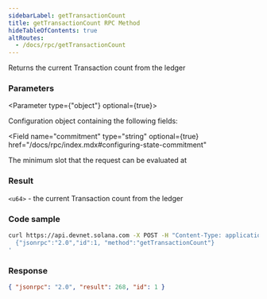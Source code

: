 ```yaml
---
sidebarLabel: getTransactionCount
title: getTransactionCount RPC Method
hideTableOfContents: true
altRoutes:
  - /docs/rpc/getTransactionCount
---
```


Returns the current Transaction count from the ledger

<DocSideBySide>

<DocLeftSide>

### Parameters

<Parameter type={"object"} optional={true}>

Configuration object containing the following fields:

<Field
  name="commitment"
  type="string"
  optional={true}
  href="/docs/rpc/index.mdx#configuring-state-commitment"
></Field>

<Field name="minContextSlot" type="number" optional={true}>
  The minimum slot that the request can be evaluated at
</Field>

</Parameter>

### Result

`<u64>` - the current Transaction count from the ledger

</DocLeftSide>

<DocRightSide>

### Code sample

```bash
curl https://api.devnet.solana.com -X POST -H "Content-Type: application/json" -d '
  {"jsonrpc":"2.0","id":1, "method":"getTransactionCount"}
'
```

### Response

```json
{ "jsonrpc": "2.0", "result": 268, "id": 1 }
```

</DocRightSide>
</DocSideBySide>
